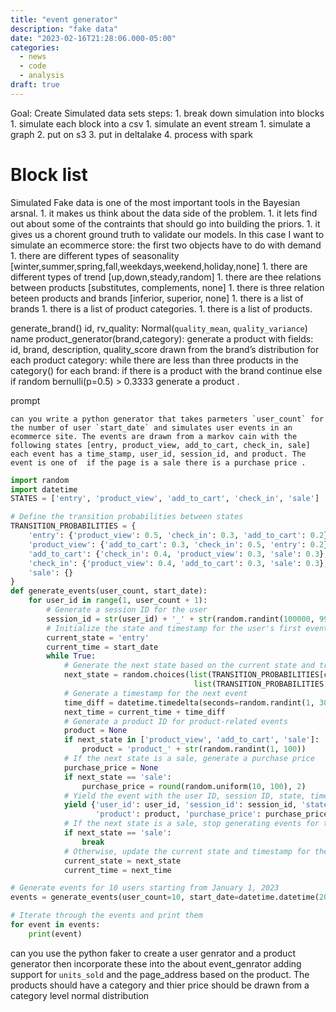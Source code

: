 ```yaml
---
title: "event generator"
description: "fake data"
date: "2023-02-16T21:28:06.000-05:00"
categories:
  - news
  - code
  - analysis
draft: true
---
```

Goal: Create Simulated data sets
steps:
1. break down simulation into blocks
1. simulate each block into a csv 
1. simulate an event stream
1. simulate a graph
2. put on s3
3. put in deltalake
4. process with spark

# Block list

Simulated Fake data is one of the most important tools in the Bayesian arsnal. 
1. it makes us think about the data side of the problem.
1. it lets find out about some of the contraints that should go into building the priors.
1. it gives us a chorent ground truth to validate our models.
In this case I want to simulate an ecommerce store:
the first two objects have to do with demand
1. there are different types of seasonality [winter,summer,spring,fall,weekdays,weekend,holiday,none]
1. there are different types of trend [up,down,steady,random]
1. there are thee relations between products [substitutes, complements, none]
1. there is  three relation beteen products and brands [inferior, superior, none]
1. there is a list of brands
1. there is a list of product categories.
1. there is a list of products.

generate_brand()
    id,
    rv_quality: Normal(`quality_mean`, `quality_variance`)
    name
product_generator(brand,category):
    generate a product with fields: 
        id, 
        brand,
        description,
        quality_score drawn from the brand's distribution
for each product category:
    while there are less than three products in the category()
        for each brand:
            if there is a product with the brand
                continue
            else
                if random bernulli(p=0.5) > 0.3333
                    generate a product .
 
prompt
```text
can you write a python generator that takes parmeters `user_count` for the number of user `start_date` and simulates user events in an ecommerce site. The events are drawn from a markov cain with the following states [entry, product_view, add_to_cart, check_in, sale] each event has a time_stamp, user_id, session_id, and product. The event is one of  if the page is a sale there is a purchase price .
```
```python
import random
import datetime
STATES = ['entry', 'product_view', 'add_to_cart', 'check_in', 'sale']

# Define the transition probabilities between states
TRANSITION_PROBABILITIES = {
    'entry': {'product_view': 0.5, 'check_in': 0.3, 'add_to_cart': 0.2},
    'product_view': {'add_to_cart': 0.3, 'check_in': 0.5, 'entry': 0.2},
    'add_to_cart': {'check_in': 0.4, 'product_view': 0.3, 'sale': 0.3},
    'check_in': {'product_view': 0.4, 'add_to_cart': 0.3, 'sale': 0.3},
    'sale': {}
}
def generate_events(user_count, start_date):
    for user_id in range(1, user_count + 1):
        # Generate a session ID for the user
        session_id = str(user_id) + '_' + str(random.randint(100000, 999999))
        # Initialize the state and timestamp for the user's first event
        current_state = 'entry'
        current_time = start_date
        while True:
            # Generate the next state based on the current state and transition probabilities
            next_state = random.choices(list(TRANSITION_PROBABILITIES[current_state].keys()), 
                                         list(TRANSITION_PROBABILITIES[current_state].values()))[0]
            # Generate a timestamp for the next event
            time_diff = datetime.timedelta(seconds=random.randint(1, 300))
            next_time = current_time + time_diff
            # Generate a product ID for product-related events
            product = None
            if next_state in ['product_view', 'add_to_cart', 'sale']:
                product = 'product_' + str(random.randint(1, 100))
            # If the next state is a sale, generate a purchase price
            purchase_price = None
            if next_state == 'sale':
                purchase_price = round(random.uniform(10, 100), 2)
            # Yield the event with the user ID, session ID, state, timestamp, product, and purchase price
            yield {'user_id': user_id, 'session_id': session_id, 'state': next_state, 'time_stamp': next_time,
                   'product': product, 'purchase_price': purchase_price}
            # If the next state is a sale, stop generating events for the user
            if next_state == 'sale':
                break
            # Otherwise, update the current state and timestamp for the next event
            current_state = next_state
            current_time = next_time

```

```python

# Generate events for 10 users starting from January 1, 2023
events = generate_events(user_count=10, start_date=datetime.datetime(2023, 1, 1))

# Iterate through the events and print them
for event in events:
    print(event)
```

can you use the python faker to create a user genrator and a product generator then incorporate these into the about event_genrator adding support for `units_sold`  and the page_address based on the product. The products should have a category and thier price should be drawn from a category level normal distribution
